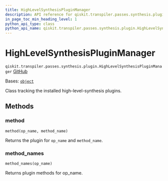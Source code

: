 ```yaml
---
title: HighLevelSynthesisPluginManager
description: API reference for qiskit.transpiler.passes.synthesis.plugin.HighLevelSynthesisPluginManager
in_page_toc_min_heading_level: 1
python_api_type: class
python_api_name: qiskit.transpiler.passes.synthesis.plugin.HighLevelSynthesisPluginManager
---
```


# HighLevelSynthesisPluginManager

<span id="qiskit.transpiler.passes.synthesis.plugin.HighLevelSynthesisPluginManager" />

`qiskit.transpiler.passes.synthesis.plugin.HighLevelSynthesisPluginManager` [GitHub](https://github.com/qiskit/qiskit/tree/stable/0.46/qiskit/transpiler/passes/synthesis/plugin.py "view source code")

Bases: [`object`](https://docs.python.org/3/library/functions.html#object "(in Python v3.12)")

Class tracking the installed high-level-synthesis plugins.

## Methods

### method

<span id="qiskit.transpiler.passes.synthesis.plugin.HighLevelSynthesisPluginManager.method" />

`method(op_name, method_name)`

Returns the plugin for `op_name` and `method_name`.

### method\_names

<span id="qiskit.transpiler.passes.synthesis.plugin.HighLevelSynthesisPluginManager.method_names" />

`method_names(op_name)`

Returns plugin methods for op\_name.

